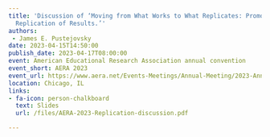```yaml
---
title: 'Discussion of ‘Moving from What Works to What Replicates: Promoting the Systematic
  Replication of Results.’'
authors: 
 - James E. Pustejovsky
date: 2023-04-15T14:50:00
publish_date: 2023-04-17T08:00:00
event: American Educational Research Association annual convention
event_short: AERA 2023
event_url: https://www.aera.net/Events-Meetings/Annual-Meeting/2023-Annual-Meeting
location: Chicago, IL
links:
- fa-icon: person-chalkboard
  text: Slides
  url: /files/AERA-2023-Replication-discussion.pdf

---
```





